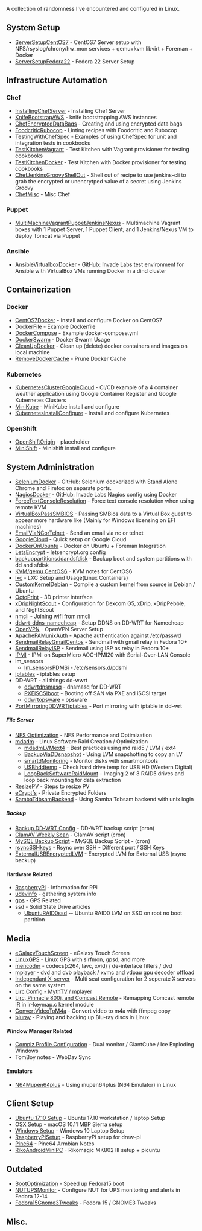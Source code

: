 A collection of randomness I've encountered and configured in Linux.

== System Setup ==
*[[ServerSetupCentOS7]] - CentOS7 Server setup  with NFS/rsyslog/chrony/hw_mon services + qemu+kvm libvirt + Foreman + Docker
*[[ServerSetupFedora22]] - Fedora 22 Server Setup

==Infrastructure Automation==
===Chef===
*[[InstallingChefServer]] - Installing Chef Server
*[[KnifeBootstrapAWS]] - knife bootstrapping AWS instances
*[[ChefEncryptedDataBags]] - Creating and using encrypted data bags
*[[FoodcriticRubocop]] - Linting recipes with Foodcritic and Rubocop
*[[TestingWithChefSpec]] - Examples of using ChefSpec for unit and integration tests in cookbooks
*[[TestKitchenVagrant]] - Test Kitchen with Vagrant provisioner for testing cookbooks
*[[TestKitchenDocker]] - Test Kitchen with Docker provisioner for testing cookbooks
*[[ChefJenkinsGroovyShellOut]] - Shell out of recipe to use jenkins-cli to grab the encrypted or unencrytped value of a secret using Jenkins Groovy
*[[ChefMisc]] - Misc Chef
===Puppet===
*[[MultiMachineVagrantPuppetJenkinsNexus]] - Multimachine Vagrant boxes with 1 Puppet Server, 1 Puppet Client, and 1 Jenkins/Nexus VM to deploy Tomcat via Puppet
===Ansible===
* [https://github.com/drew-holt/ansible-invadelabs AnsibleVirtualboxDocker] - GitHub: Invade Labs test environment for Ansible with VirtualBox VMs running Docker in a dind cluster

==Containerization==
===Docker===
* [[CentOS7Docker]] - Install and configure Docker on CentOS7
* [[DockerFile]] - Example Dockerfile 
* [[DockerCompose]] - Example docker-compose.yml
* [[DockerSwarm]] - Docker Swarm Usage
* [[CleanUpDocker]] - Clean up (delete) docker containers and images on local machine
* [[RemoveDockerCache]] - Prune Docker Cache

===Kubernetes===
* [[KubernetesClusterGoogleCloud]] - CI/CD example of a 4 container weather application using Google Container Register and Google Kubernetes Clusters
* [[MiniKube]] - MiniKube install and configure
* [[KubernetesInstallConfigure]] - Install and configure Kubernetes

===OpenShift===
* [[OpenShiftOrigin]] - placeholder
* [[MiniShift]] - Minishift install and configure

==System Administration==
*[https://github.com/drew-holt/selenium-invadelabs SeleniumDocker] - GitHub: Selenium dockerized with Stand Alone Chrome and Firefox on separate ports.
*[https://github.com/drew-holt/nagios-invadelabs NagiosDocker] - GitHub: Invade Labs Nagios config using Docker
*[[ForceTextConsoleResolution]] - Force text console resolution when using remote KVM
*[[VirtualBoxPassSMBIOS]] - Passing SMBios data to a Virtual Box guest to appear more hardware like (Mainly for Windows licensing on EFI machines)
*[[EmailViaNCorTelnet]] - Send an email via nc or telnet
*[[GoogleCloud]] - Quick setup on Google Cloud
*[[DockerOnUbuntu]] - Docker on Ubuntu + Foreman Integration
*[[LetsEncrypt]] - letsencrypt.org config
*[[backuppartitionsddandsfdisk]] - Backup boot and system partitions with dd and sfdisk
*[[KVM/qemu CentOS6]] - KVM notes for CentOS6
*[[lxc]] - LXC Setup and Usage(Linux Containers)
*[[CustomKernelDebian]] - Compile a custom kernel from source in Debian / Ubuntu
*[[OctoPrint]] - 3D printer interface
*[[xDripNightScout]] - Configuration for Dexcom G5, xDrip, xDripPebble, and NightScout
*[[nmcli]] - Joining wifi from nmcli
*[[ddwrt-ddns-namecheap]] - Setup DDNS on DD-WRT for Namecheap
*[[OpenVPN]] - OpenVPN Server Setup
*[[ApachePAMunixAuth]] - Apache authentication against /etc/passwd
*[[SendmailRelayGmailCentos]] - Sendmail with gmail relay in Fedora 10+
*[[SendmailRelayISP]] - Sendmail using ISP as relay in Fedora 10+
*[[IPMI]] - IPMI on SuperMicro AOC-IPMI20 with Serial-Over-LAN Console
*lm_sensors
** [[lm_sensorsPDMSi]] - /etc/sensors.d/pdsmi
*[[iptables]] - iptables setup
* DD-WRT - all things dd-wwrt
**[[ddwrtdnsmasq]] - dnsmasq for DD-WRT
**[[PXEiSCSIboot]] - Booting off SAN via PXE and iSCSI target
**[[ddwrtopsware]] - opsware
*[[PortMirroringDDWRTiptables]] - Port mirroring with iptable in dd-wrt

=====File Server=====
*[[NFS Optimization]] - NFS Performance and Optimization
*[[mdadm]] - Linux Software Raid Creation / Optimization
** [[mdadmLVMext4]] - Best practices using md raid5 / LVM / ext4
** [[BackupViaDDsnapshot]] - Using LVM snapshotting to copy an LV
** [[smartdMonitoring]] - Monitor disks with smartmontools
** [[USBhddtemp]] - Check hard drive temp for USB HD (Western Digital)
** [[LoopBackSoftwareRaidMount]] - Imaging 2 of 3 RAID5 drives and loop back mounting for data extraction
* [[ResizePV]] - Steps to resize PV
*[[eCryptfs]] - Private Encrypted Folders
*[[SambaTdbsamBackend]] - Using Samba Tdbsam backend with unix login

=====Backup=====
*[[Backup DD-WRT Config]] - DD-WRT backup script (cron)
*[[ClamAV Weekly Scan]] - ClamAV script (cron)
*[[MySQL Backup Script]] - MySQL Backup Script - (cron)
*[[rsyncSSHkeys]] - Rsync over SSH - Different port / SSH Keys
*[[ExternalUSBEncryptedLVM]] - Encrypted LVM for External USB (rsync backup)

====Hardware Related====
*[[RaspberryPi]] - Information for RPi
*[[udevinfo]] - gathering system info
*[[gps]] - GPS Related
*ssd - Solid State Drive articles
**[[UbuntuRAID0ssd]] -- Ubuntu RAID0 LVM on SSD on root no boot partition

==Media==
*[[eGalaxyTouchScreen]] - eGalaxy Touch Screen
*[[LinuxGPS]] - Linux GPS with sirfmon, gpsd, and more
*[[mencoder]] - codecs(x264, lavc, xvid) / de-interlace filters / dvd
*[[mplayer]] - dvd and dvb playback / xvmc and vdpau gpu decoder offload
*[[Independant X-server]] - Multi seat configuration for 2 seperate X servers on the same system
*[[Lirc Config - MythTV / mplayer]]
*[[Lirc, Pinnacle 800i, and Comcast Remote]] - Remapping Comcast remote IR in ir-keymap.c kernel module
*[[ConvertVideoToM4a]] - Convert video to m4a with ffmpeg copy
*[[bluray]] - Playing and backing up Blu-ray discs in Linux
====Window Manager Related====
*[[Compiz Profile Configuration]] - Dual monitor / GiantCube / Ice Exploding Windows
*TomBoy notes - WebDav Sync

====Emulators====
*[[N64Mupen64plus]] - Using mupen64plus (N64 Emulator) in Linux

== Client Setup ==
*[[Ubuntu 17.10 Setup]] - Ubuntu 17.10 workstation / laptop Setup
*[[OSX Setup]] - macOS 10.11 MBP Sierra setup
*[[Windows Setup]] - Windows 10 Laptop Setup
*[[RaspberryPISetup]] - RaspberryPi setup for drew-pi
*[[Pine64]] - Pine64 Armbian Notes
*[[RikoAndroidMiniPC]] - Rikomagic MK802 III setup + picuntu

==Outdated==
*[[BootOptimization]] - Speed up Fedora15 boot
*[[NUTUPSMonitor]] - Configure NUT for UPS monitoring and alerts in Fedora 12-14
*[[Fedora15Gnome3Tweaks]] - Fedora 15 / GNOME3 Tweaks

==Misc.==